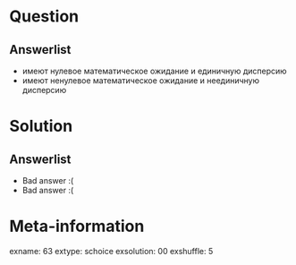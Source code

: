Question
========


Answerlist
----------
*  имеют нулевое математическое ожидание и единичную дисперсию
*  имеют ненулевое математическое ожидание и неединичную дисперсию

Solution
========

Answerlist
----------
*  Bad answer :(
*  Bad answer :(

Meta-information
================
exname: 63
extype: schoice
exsolution: 00
exshuffle: 5
